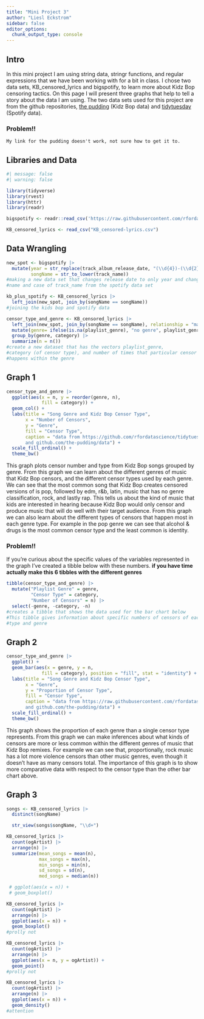```yaml
---
title: "Mini Project 3"
author: "Liesl Eckstrom"
sidebar: false
editor_options: 
  chunk_output_type: console
---
```

## Intro

In this mini project I am using string data, stringr functions, and regular expressions that we have been working with for a bit in class. I chose two data sets, KB_censored_lyrics and bigspotify, to learn more about Kidz Bop censoring tactics. On this page I will present three graphs that help to tell a story about the data I am using. The two data sets used for this project are from the github repositories, [the pudding](github.com/the-pudding/data) (Kidz Bop data) and [tidytuesday](https://github.com/rfordatascience/tidytuesday) (Spotify data).

### Problem!!
    My link for the pudding doesn't work, not sure how to get it to. 

## Libraries and Data

```r
#| message: false
#| warning: false

library(tidyverse)
library(rvest)
library(httr)
library(readr)
```

```r
bigspotify <- readr::read_csv('https://raw.githubusercontent.com/rfordatascience/tidytuesday/master/data/2020/2020-01-21/spotify_songs.csv')

KB_censored_lyrics <- read_csv("KB_censored-lyrics.csv")
```

## Data Wrangling

```r
new_spot <- bigspotify |>
  mutate(year = str_replace(track_album_release_date, "(\\d{4})-(\\d{2})-(\\d{2})", "\\1"), 
         songName = str_to_lower(track_name))
#making a new data set that changes release date to only year and changing 
#name and case of track_name from the spotify data set
```

```r
kb_plus_spotify <- KB_censored_lyrics |>
  left_join(new_spot, join_by(songName == songName)) 
#joining the kids bop and spotify data
```

```r
censor_type_and_genre <- KB_censored_lyrics |>
  left_join(new_spot, join_by(songName == songName), relationship = "many-to-many") |>
  mutate(genre= ifelse(is.na(playlist_genre), "no genre", playlist_genre)) |>
  group_by(genre, category) |>
  summarize(n = n()) 
#create a new dataset that has the vectors playlist_genre, 
#category (of censor type), and number of times that particular censor
#happens within the genre
```

## Graph 1

```r
censor_type_and_genre |>
  ggplot(aes(x = n, y = reorder(genre, n), 
             fill = category)) +
  geom_col() +
  labs(title = "Song Genre and Kidz Bop Censor Type",
       x = "Number of Censors", 
       y = "Genre",
       fill = "Censor Type",
       caption = "data from https://github.com/rfordatascience/tidytuesday 
       and github.com/the-pudding/data") +
  scale_fill_ordinal() +
  theme_bw()
```

This graph plots censor number and type from Kidz Bop songs grouped by genre. From this graph we can learn about the different genres of music that Kidz Bop censors, and the different censor types used by each genre. We can see that the most common song that Kidz Bop creates censored versions of is pop, followed by edm, r&b, latin, music that has no genre classification, rock, and lastly rap. This tells us about the kind of music that kids are interested in hearing because Kidz Bop would only censor and produce music that will do well with their target audience. From this graph we can also learn about the different types of censors that happen most in each genre type. For example in the pop genre we can see that alcohol & drugs is the most common censor type and the least common is identity.

### Problem!!

If you're curious about the specific values of the variables represented in the graph I've created a tibble below with these numbers. **if you have time actually make this 6 tibbles with the different genres**

```r
tibble(censor_type_and_genre) |>
  mutate("Playlist Genre" = genre,
         "Censor Type" = category,
         "Number of Censors" = n) |>
  select(-genre, -category, -n) 
#creates a tibble that shows the data used for the bar chart below 
#This tibble gives information about specific numbers of censors of each 
#type and genre
```

## Graph 2

```r
censor_type_and_genre |>
  ggplot() +
  geom_bar(aes(x = genre, y = n,
             fill = category), position = "fill", stat = "identity") +
  labs(title = "Song Genre and Kidz Bop Censor Type",
       x = "Genre", 
       y = "Proportion of Censor Type",
       fill = "Censor Type",
       caption = "data from https://raw.githubusercontent.com/rfordatascience/tidytuesday/master/data/2020/2020-01-21/spotify_songs.csv 
       and github.com/the-pudding/data") +
  scale_fill_ordinal() +
  theme_bw()
```

This graph shows the proportion of each genre than a single censor type represents. From this graph we can make inferences about what kinds of censors are more or less common within the different genres of music that Kidz Bop remixes. For example we can see that, proportionally, rock music has a lot more violence censors than other music genres, even though it doesn't have as many censors total. The importance of this graph is to show more comparative data with respect to the censor type than the other bar chart above.

## Graph 3

```r
songs <- KB_censored_lyrics |>
  distinct(songName) 

  str_view(songs$songName, "\\d+")
```


```r
KB_censored_lyrics |>
  count(ogArtist) |>
  arrange(n) |>
  summarize(mean_songs = mean(n),
            max_songs = max(n),
            min_songs = min(n),
            sd_songs = sd(n),
            med_songs = median(n)) 

 # ggplot(aes(x = n)) +
 # geom_boxplot()
```


```r
KB_censored_lyrics |>
  count(ogArtist) |>
  arrange(n) |>
  ggplot(aes(x = n)) +
  geom_boxplot()
#prolly not
```

```r
KB_censored_lyrics |>
  count(ogArtist) |>
  arrange(n) |>
  ggplot(aes(x = n, y = ogArtist)) +
  geom_point()
#prolly not
```

```r
KB_censored_lyrics |>
  count(ogArtist) |>
  arrange(n) |>
  ggplot(aes(x = n)) +
  geom_density()
#attention
```
